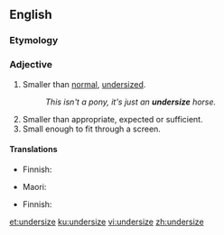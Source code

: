 ==English==

===Etymology===
{{prefix|under|size|lang=en}}

===Adjective===
{{en-adj}}

# Smaller than [[normal]], [[undersized]].
#: ''This isn't a pony, it's just an '''undersize''' horse.''
# Smaller than appropriate, expected or sufficient.
# Small enough to fit through a screen.

====Translations====
{{trans-top|undersized}}
* Finnish: {{t|fi|alimittainen}}
{{trans-mid}}
* Maori: {{t|mi|wheto}}
{{trans-bottom}}

{{trans-top|smaller than appropriate}}
* Finnish: {{t|fi|alimittainen}}
{{trans-mid}}
{{trans-bottom}}

{{trans-top|small enough}}
{{trans-mid}}
{{trans-bottom}}

[[et:undersize]]
[[ku:undersize]]
[[vi:undersize]]
[[zh:undersize]]